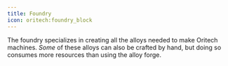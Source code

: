 ```yaml
---
title: Foundry
icon: oritech:foundry_block
---
```


<ModAsset location="oritech:foundry" />

The foundry specializes in creating all the alloys needed to make Oritech machines. *Some* of these alloys can also be crafted by hand, but doing so consumes more resources than using the alloy forge.
